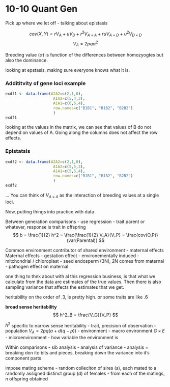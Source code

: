 10-10 Quant Gen
========================================================

Pick up where we let off - talking about epistasis

$$
cov(X,Y) = rV_A + uV_D + r^2V_{A\times A} + ruV_{A\times D} + u^2V_{D\times D}
$$
$$
V_A = 2pq\alpha^2
$$

Breeding value ($\alpha$) is function of the differences between homozyogtes but also the dominance.

looking at epstasis, making sure everyone knows what it is.

### Addititvity of gene loci example
```r
exdf1 <- data.frame(A2A2=c(2,1,0),
                     A1A2=c(5,4,3),
                     A1A1=c(6,5,4),
                     row.names=c("B1B1", "B1B2", "B2B2")
                     )
exdf1
```

looking at the values in the matrix, we can see that values of B do not depend on values of A. Going along the columns does not affect the row effects. 

### Epistatsis
```r
exdf2 <- data.frame(A2A2=c(2,1,0),
                     A1A2=c(5,5,3),
                     A1A1=c(5,5,4),
                     row.names=c("B1B1", "B1B2", "B2B2")
                     )
exdf2
```


... You can think of $V_{A \times A}$ as the interaction of breeding values at a single loci. 


Now, putting things into practice with data

Between generation comparisons
- use regression
- trait parent or whatever, response is trait in offspring
$$
b = \frac{1}{2} h^2 = \frac{\frac{1}{2} V_A}{V_P} = \frac{cov(O,P)}{var(Parental)}
$$

Common environment 
contributor of shared environment - maternal effects
Maternal effects
- gestation effect
- environementally induced 
- mitchondrial / chloroplast
- seed endosperm (3N), 2N comes from maternal 
- pathogen effect on maternal

one thing to thnk about with al this regression business, is that what we calculate from the data are estimates of the true values. Then there is also sampling variance that affects the estimates that we get. 

heritability on the order of .3, is pretty high. or some traits are like .6

__broad sense heritability__
$$
h^2_B = \frac{V_G}{V_P}
$$

$h^2$ specific to narrow sense heritability
- trait, precision of observation
- population $V_A = 2pq (a+d(q-p))$
- environment 
 - macro environment $G \times E$
 - microenvironment - how variable the environment is

Within comparisons
- sib analysis
- analysis of variance
 - analysis = breaking don ito bits and pieces, breaking down the variance into it's component parts


impose mating scheme
 - random colleciton of sires ($s$), each mated to a randomly assigned distinct group ($d$) of females
 - from each of the matings, $n$ offspring obtained



